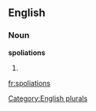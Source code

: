 
==English==

===Noun===
'''spoliations'''

# {{plural of|[[spoliation]]}}

[[Category:English plurals]]

[[fr:spoliations]]